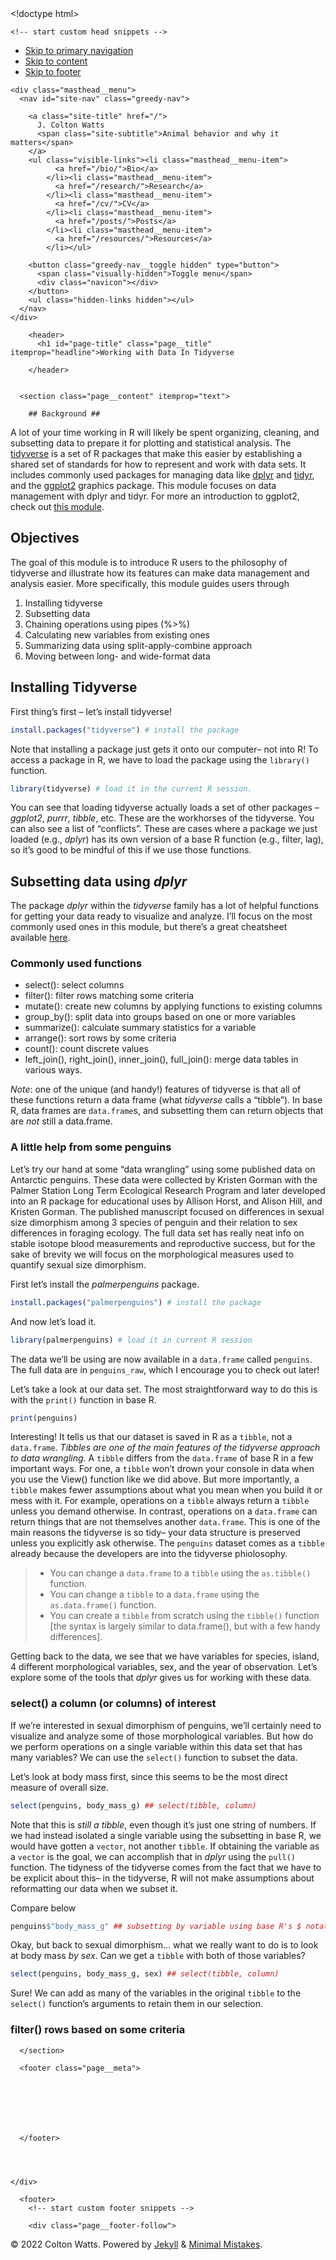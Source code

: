 <!doctype html>
<!--
  Minimal Mistakes Jekyll Theme 4.24.0 by Michael Rose
  Copyright 2013-2020 Michael Rose - mademistakes.com | @mmistakes
  Free for personal and commercial use under the MIT license
  https://github.com/mmistakes/minimal-mistakes/blob/master/LICENSE
-->
<html lang="en" class="no-js">
  <head>
    <meta charset="utf-8">

<!-- begin _includes/seo.html --><title>Working with Data In Tidyverse | J. Colton Watts</title>
<meta name="description" content="Professional Webpage">


  <meta name="author" content="Colton Watts">
  


<meta property="og:type" content="website">
<meta property="og:locale" content="en_US">
<meta property="og:site_name" content="J. Colton Watts">
<meta property="og:title" content="Working with Data In Tidyverse">
<meta property="og:url" content="http://localhost:4000/TidyverseTest.Rmd">


  <meta property="og:description" content="Professional Webpage">












<link rel="canonical" href="http://localhost:4000/TidyverseTest.Rmd">




<script type="application/ld+json">
  {
    "@context": "https://schema.org",
    
      "@type": "Person",
      "name": "Colton Watts",
      "url": "http://localhost:4000/"
    
  }
</script>







<!-- end _includes/seo.html -->




<!-- https://t.co/dKP3o1e -->
<meta name="viewport" content="width=device-width, initial-scale=1.0">

<script>
  document.documentElement.className = document.documentElement.className.replace(/\bno-js\b/g, '') + ' js ';
</script>

<!-- For all browsers -->
<link rel="stylesheet" href="/assets/css/main.css">
<link rel="preload" href="https://cdn.jsdelivr.net/npm/@fortawesome/fontawesome-free@5/css/all.min.css" as="style" onload="this.onload=null;this.rel='stylesheet'">
<noscript><link rel="stylesheet" href="https://cdn.jsdelivr.net/npm/@fortawesome/fontawesome-free@5/css/all.min.css"></noscript>



    <!-- start custom head snippets -->

<!-- insert favicons. use https://realfavicongenerator.net/ -->

<!-- end custom head snippets -->

  </head>

  <body class="layout--single">
    <nav class="skip-links">
  <ul>
    <li><a href="#site-nav" class="screen-reader-shortcut">Skip to primary navigation</a></li>
    <li><a href="#main" class="screen-reader-shortcut">Skip to content</a></li>
    <li><a href="#footer" class="screen-reader-shortcut">Skip to footer</a></li>
  </ul>
</nav>

    <!--[if lt IE 9]>
<div class="notice--danger align-center" style="margin: 0;">You are using an <strong>outdated</strong> browser. Please <a href="https://browsehappy.com/">upgrade your browser</a> to improve your experience.</div>
<![endif]-->

    

<div class="masthead">
  <div class="masthead__inner-wrap">
    <div class="masthead__menu">
      <nav id="site-nav" class="greedy-nav">
        
        <a class="site-title" href="/">
          J. Colton Watts
          <span class="site-subtitle">Animal behavior and why it matters</span>
        </a>
        <ul class="visible-links"><li class="masthead__menu-item">
              <a href="/bio/">Bio</a>
            </li><li class="masthead__menu-item">
              <a href="/research/">Research</a>
            </li><li class="masthead__menu-item">
              <a href="/cv/">CV</a>
            </li><li class="masthead__menu-item">
              <a href="/posts/">Posts</a>
            </li><li class="masthead__menu-item">
              <a href="/resources/">Resources</a>
            </li></ul>
        
        <button class="greedy-nav__toggle hidden" type="button">
          <span class="visually-hidden">Toggle menu</span>
          <div class="navicon"></div>
        </button>
        <ul class="hidden-links hidden"></ul>
      </nav>
    </div>
  </div>
</div>


    <div class="initial-content">
      



<div id="main" role="main">
  


  <article class="page" itemscope itemtype="https://schema.org/CreativeWork">
    <meta itemprop="headline" content="Working with Data In Tidyverse">
    
    
    

    <div class="page__inner-wrap">
      
        <header>
          <h1 id="page-title" class="page__title" itemprop="headline">Working with Data In Tidyverse
</h1>
          


        </header>
      

      <section class="page__content" itemprop="text">
        
        ## Background ##

A lot of your time working in R will likely be spent organizing, cleaning, and subsetting data to prepare it for plotting and statistical analysis. The [tidyverse](https://www.tidyverse.org/) is a set of R packages that make this easier by establishing a shared set of standards for how to represent and work with data sets. It includes commonly used packages for managing data like [dplyr](https://dplyr.tidyverse.org/) and [tidyr](https://tidyr.tidyverse.org/), and the [ggplot2](https://ggplot2.tidyverse.org/) graphics package. This module focuses on data management with dplyr and tidyr. For more an introduction to ggplot2, check out [this module](GettingStartedggplot2.md).

## Objectives

The goal of this module is to introduce R users to the philosophy of tidyverse and illustrate how its features can make data management and analysis easier. More specifically, this module guides users through

1. Installing tidyverse
2. Subsetting data
3. Chaining operations using pipes (%>%)
4. Calculating new variables from existing ones
5. Summarizing data using split-apply-combine approach
6. Moving between long- and wide-format data

## Installing Tidyverse

First thing's first -- let's install tidyverse!

```r
install.packages("tidyverse") # install the package
```

Note that installing a package just gets it onto our computer-- not into R! To access a package in R, we have to load the package using the `library()` function.

``` r
library(tidyverse) # load it in the current R session.
```

You can see that loading tidyverse actually loads a set of other packages -- _ggplot2_, _purrr_, _tibble_, etc. These are the workhorses of the tidyverse. You can also see a list of "conflicts". These are cases where a package we just loaded (e.g., _dplyr_) has its own version of a base R function (e.g., filter, lag), so it's good to be mindful of this if we use those functions.

## Subsetting data using _dplyr_

The package _dplyr_ within the _tidyverse_ family has a lot of helpful functions for getting your data ready to visualize and analyze. I'll focus on the most commonly used ones in this module, but there's a great cheatsheet available [here](https://github.com/rstudio/cheatsheets/blob/master/tidyr.pdf).

### Commonly used functions

  - select(): select columns
  - filter(): filter rows matching some criteria
  - mutate(): create new columns by applying functions to existing columns
  - group_by(): split data into groups based on one or more variables
  - summarize(): calculate summary statistics for a variable
  - arrange(): sort rows by some criteria
  - count(): count discrete values
  - 
left_join(), right_join(), inner_join(), full_join(): merge data tables in various ways.

*Note*: one of the unique (and handy!) features of tidyverse is that all of these functions return a data frame (what _tidyverse_ calls a "tibble"). In base R, data frames are ```data.frame```s, and subsetting them can return objects that are _not_ still a data.frame. 

### A little help from some penguins

Let's try our hand at some "data wrangling" using some published data on Antarctic penguins. These data were collected by Kristen Gorman with the Palmer Station Long Term Ecological Research Program and later developed into an R package for educational uses by Allison Horst, and Alison Hill, and Kristen Gorman. The published manuscript focused on differences in sexual size dimorphism among 3 species of penguin and their relation to sex differences in foraging ecology. The full data set has really neat info on stable isotope blood measurements and reproductive success, but for the sake of brevity we will focus on the morphological measures used to quantify sexual size dimorphism.

First let's install the _palmerpenguins_ package.

```r
install.packages("palmerpenguins") # install the package
```

And now let's load it.

```r
library(palmerpenguins) # load it in current R session
```



The data we'll be using are now available in a ```data.frame``` called ```penguins```. The full data are in ```penguins_raw```, which I  encourage you to check out later!

Let's take a look at our data set. The most straightforward way to do this is with the ```print()``` function in base R.

```r
print(penguins)
```
Interesting! It tells us that our dataset is saved in R as a ```tibble```, not a ```data.frame```. *Tibbles are one of the main features of the tidyverse approach to data wrangling.* A ```tibble``` differs from the ```data.frame``` of base R in a few important ways. For one, a ```tibble``` won't drown your console in data when you use the View() function like we did above. But more importantly, a ```tibble``` makes fewer assumptions about what you mean when you build it or mess with it. For example, operations on a ```tibble``` always return a ```tibble``` unless you demand otherwise. In contrast, operations on a ```data.frame``` can return things that are not themselves another ```data.frame```. This is one of the main reasons the tidyverse is so tidy-- your data structure is preserved unless you explicitly ask otherwise. The ```penguins``` dataset comes as a ```tibble``` already because the developers are into the tidyverse phiolosophy.

> - You can change a ```data.frame``` to a ```tibble``` using the  ```as.tibble()``` function.
> - You can change a ```tibble``` to a ```data.frame``` using the ```as.data.frame()``` function.
> - You can create a ```tibble``` from scratch using the ```tibble()``` function [the syntax is largely similar to data.frame(), but with a few handy differences].

Getting back to the data, we see that we have variables for species, island, 4 different morphological variables, sex, and the year of observation. Let's explore some of the tools that _dplyr_ gives us for working with these data.

### select() a column (or columns) of interest

If we're interested in sexual dimorphism of penguins, we'll certainly need to visualize and analyze some of those morphological variables. But how do we perform operations on a single variable within this data set that has many variables? We can use the ```select()``` function to subset the data.

Let's look at body mass first, since this seems to be the most direct measure of overall size.

```r
select(penguins, body_mass_g) ## select(tibble, column)
```
Note that this is *still a tibble*, even though it's just one string of numbers. If we had instead isolated a single variable using the subsetting in base R, we would have gotten a ```vector```, not another ```tibble```. If obtaining the variable as a ```vector``` is the goal, we can accomplish that in _dplyr_ using the ```pull()``` function. The tidyness of the tidyverse comes from the fact that we have to be explicit about this-- in the tidyverse, R will not make assumptions about reformatting our data when we subset it.

Compare below
```r
penguins$"body_mass_g" ## subsetting by variable using base R's $ notation
```

Okay, but back to sexual dimorphism... what we really want to do is to look at body mass _by sex_. Can we get a ```tibble``` with both of those variables?

```r
select(penguins, body_mass_g, sex) ## select(tibble, column)
```

Sure! We can add as many of the variables in the original ```tibble``` to the ```select()``` function's arguments to retain them in our selection.

### filter() rows based on some criteria


        
      </section>

      <footer class="page__meta">
        
        


        


      </footer>

      

      
    </div>

    
  </article>

  
  
</div>

    </div>

    

    <div id="footer" class="page__footer">
      <footer>
        <!-- start custom footer snippets -->

<!-- end custom footer snippets -->
        <div class="page__footer-follow">
  <ul class="social-icons">
    

    

    
  </ul>
</div>

<div class="page__footer-copyright">&copy; 2022 Colton Watts. Powered by <a href="https://jekyllrb.com" rel="nofollow">Jekyll</a> &amp; <a href="https://mademistakes.com/work/minimal-mistakes-jekyll-theme/" rel="nofollow">Minimal Mistakes</a>.</div>

      </footer>
    </div>

    
  <script src="/assets/js/main.min.js"></script>










  </body>
</html>
